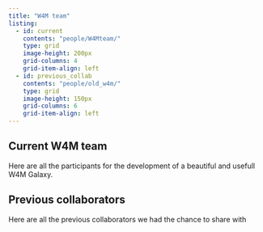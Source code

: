 ---
title: "W4M team"
listing:
  - id: current
    contents: "people/W4Mteam/"
    type: grid
    image-height: 200px
    grid-columns: 4
    grid-item-align: left
  - id: previous_collab
    contents: "people/old_w4m/"
    type: grid
    image-height: 150px
    grid-columns: 6
    grid-item-align: left
---


## Current W4M team 

Here are all the participants for the development of a beautiful and usefull W4M Galaxy.

:::{#current}
:::

## Previous collaborators

Here are all the previous collaborators we had the chance to share with

:::{#previous_collab}
:::
